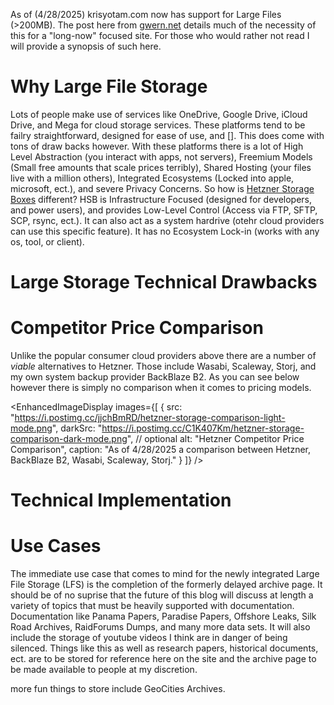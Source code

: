 
As of (4/28/2025) krisyotam.com now has support for Large Files (>200MB). The post here from [gwern.net](https://gwern.net/blog/2025-large-files) details much of the 
necessity of this for a "long-now" focused site. For those who would rather not read I will provide a synopsis of such here. 

# Why Large File Storage 
<Dropcap>L</Dropcap>ots of people make use of services like OneDrive, Google Drive, iCloud Drive, and Mega for cloud storage services. These platforms tend to be failry straightforward, 
designed for ease of use, and []. This does come with tons of draw backs however. With these platforms there is a lot of High Level Abstraction (you interact with apps, not servers), 
Freemium Models (Small free amounts that scale prices terribly), Shared Hosting (your files live with a million others), Integrated Ecosystems (Locked into apple, microsoft, ect.), and severe Privacy Concerns.
So how is [Hetzner Storage Boxes](https://www.hetzner.com/storage/storage-box/) different? HSB is Infrastructure Focused (designed for developers, and power users), and provides Low-Level Control (Access via FTP, SFTP, SCP, rsync, ect.). 
It can also act as a system hardrive (otehr cloud providers can use this specific feature). It has no Ecosystem Lock-in (works with any os, tool, or client). 

# Large Storage Technical Drawbacks


# Competitor Price Comparison

Unlike the popular consumer cloud providers above there are a number of *viable* alternatives to Hetzner. Those include Wasabi, Scaleway, Storj, and my own system backup provider BackBlaze B2. 
As you can see below however there is simply no comparison when it comes to pricing models. 

<EnhancedImageDisplay
  images={[
    {
      src: "https://i.postimg.cc/jjchBmRD/hetzner-storage-comparison-light-mode.png",
      darkSrc: "https://i.postimg.cc/C1K407Km/hetzner-storage-comparison-dark-mode.png", // optional
      alt: "Hetzner Competitor Price Comparison",
      caption: "As of 4/28/2025 a comparison between Hetzner, BackBlaze B2, Wasabi, Scaleway, Storj."
    }
  ]}
/>


# Technical Implementation 


# Use Cases 
<Dropcap>T</Dropcap>he immediate use case that comes to mind for the newly integrated Large File Storage (LFS) is the completion of the formerly delayed 
archive page. It should be of no suprise that the future of this blog will discuss at length a variety of topics that must be heavily supported with documentation. Documentation like 
Panama Papers, Paradise Papers, Offshore Leaks, Silk Road Archives, RaidForums Dumps, and many more data sets. It will also include the storage of youtube videos I think are in danger of being silenced. 
Things like this as well as research papers, historical documents, ect. are to be stored for reference here on the site and the archive page to be made available to people at my discretion. 

more fun things to store include GeoCities Archives. 
